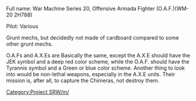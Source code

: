 Full name: War Machine Series 20, Offensive Armada Fighter (O.A.F.)(WM-20 2H788)

Pilot: Various

Grunt mechs, but decidedly not made of cardboard compared to some other grunt mechs.

O.A.Fs and A.X.Es are Basically the same, except the A.X.E should have the JEK symbol and a deep red color scheme, while the O.A.F. should have the Tyrannis symbol and a Green or blue color scheme. Another thing to look into would be non-lethal weapons, especially in the A.X.E units. Their mission is, after all, to capture the Chimeras, not destroy them.

[[Category:Project SRW/m/]]